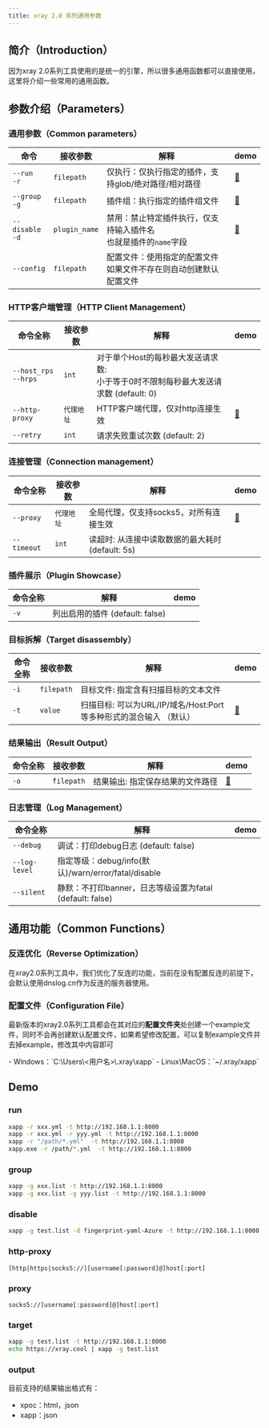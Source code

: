 ```yaml
---
title: xray 2.0 系列通用参数
---
```


## 简介（Introduction）

因为xray 2.0系列工具使用的是统一的引擎，所以很多通用函数都可以直接使用，这里将介绍一些常用的通用函数。

## 参数介绍（Parameters）

### 通用参数（Common parameters）

|命令|接收参数|解释|demo|
|-------|-------|---|----|
|`--run`<br/>`-r`|`filepath`|仅执行：仅执行指定的插件，支持glob/绝对路径/相对路径|[🔎](#run)|
|`--group`<br/>`-g`|`filepath`|插件组：执行指定的插件组文件|[🔎](#group)|
|`--disable`<br/>`-d`|`plugin_name`|禁用：禁止特定插件执行，仅支持输入插件名<br/>也就是插件的`name`字段|[🔎](#disable)|
|`--config`|`filepath`|配置文件：使用指定的配置文件<br/>如果文件不存在则自动创建默认配置文件||

### HTTP客户端管理（HTTP Client Management）

|命令全称|接收参数|解释|demo|
|-------|-------|---|----|
|`--host_rps`<br/>`--hrps`|`int`|对于单个Host的每秒最大发送请求数: <br/>小于等于0时不限制每秒最大发送请求数 (default: 0)||
|`--http-proxy`|`代理地址`|HTTP客户端代理，仅对http连接生效|[🔎](#http-proxy)|
|`--retry`|`int`|请求失败重试次数 (default: 2)||

### 连接管理（Connection management）

|命令全称|接收参数|解释|demo|
|-------|-------|---|----|
|`--proxy`|`代理地址`|全局代理，仅支持socks5，对所有连接生效|[🔎](#proxy)|
|`--timeout`|`int`|读超时: 从连接中读取数据的最大耗时 (default: 5s)||

### 插件展示（Plugin Showcase）

|命令全称|解释|demo|
|-------|---|----|
|`-v`|列出启用的插件 (default: false)||

### 目标拆解（Target disassembly）

|命令全称|接收参数|解释|demo|
|-------|-------|---|----|
|`-i`|`filepath`|目标文件: 指定含有扫描目标的文本文件||
|`-t`|`value`|扫描目标: 可以为URL/IP/域名/Host:Port等多种形式的混合输入 （默认）|[🔎](#target)|

### 结果输出（Result Output）

|命令全称|接收参数|解释|demo|
|-------|-------|---|----|
|`-o`|`filepath`|结果输出: 指定保存结果的文件路径|[🔎](#output)|

### 日志管理（Log Management）

|命令全称|解释|demo|
|-------|---|----|
|`--debug`|调试：打印debug日志 (default: false)||
|`--log-level`|指定等级：debug/info(默认)/warn/error/fatal/disable||
|`--silent`|静默：不打印banner，日志等级设置为fatal (default: false)||

## 通用功能（Common Functions）

### 反连优化（Reverse Optimization）

在xray2.0系列工具中，我们优化了反连的功能，当前在没有配置反连的前提下，会默认使用dnslog.cn作为反连的服务器使用。

### 配置文件（Configuration File）

最新版本的xray2.0系列工具都会在其对应的**配置文件夹**处创建一个example文件，同时不会再创建默认配置文件，如果希望修改配置，可以复制example文件并去掉example，修改其中内容即可

<Accordion title="配置文件夹（Configuration Folder）">
    - Windows：`C:\Users\<用户名>\.xray\xapp`
    - Linux\MacOS：`~/.xray/xapp`
</Accordion>

## Demo

### run

```bash
xapp -r xxx.yml -t http://192.168.1.1:8000
xapp -r xxx.yml -r yyy.yml -t http://192.168.1.1:8000
xapp -r "/path/*.yml"  -t http://192.168.1.1:8000
xapp.exe -r /path/*.yml  -t http://192.168.1.1:8000
```

### group

```bash
xapp -g xxx.list -t http://192.168.1.1:8000
xapp -g xxx.list -g yyy.list -t http://192.168.1.1:8000
```

### disable

```bash
xapp -g test.list -d fingerprint-yaml-Azure -t http://192.168.1.1:8000
```

### http-proxy

`[http|https|socks5://][username[:password]@]host[:port]`

### proxy

`socks5://[username[:password]@]host[:port]`

### target

```bash
xapp -g test.list -t http://192.168.1.1:8000
echo https://xray.cool | xapp -g test.list
```

### output

目前支持的结果输出格式有：
- xpoc：html，json
- xapp：json